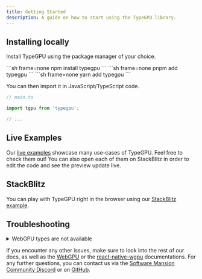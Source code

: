 ```yaml
---
title: Getting Started
description: A guide on how to start using the TypeGPU library.
---
```



## Installing locally

Install TypeGPU using the package manager of your choice.

<Tabs syncKey="package-manager">
  <TabItem label="npm" icon="seti:npm">
    ```sh frame=none
    npm install typegpu
    ```
  </TabItem>
  <TabItem label="pnpm" icon="pnpm">
    ```sh frame=none
    pnpm add typegpu
    ```
  </TabItem>
  <TabItem label="yarn" icon="seti:yarn">
    ```sh frame=none
    yarn add typegpu
    ```
  </TabItem>
</Tabs>

You can then import it in JavaScript/TypeScript code.

```ts
// main.ts

import tgpu from 'typegpu';

// ...
```

## Live Examples

Our [live examples](/TypeGPU/examples) showcase many use-cases of TypeGPU. Feel free to check them out! You can also open each of them on StackBlitz in order to edit the code and see the preview update live.

## StackBlitz

You can play with TypeGPU right in the browser using our [StackBlitz example](https://stackblitz.com/edit/typegpu-example?file=src%2Fmain.ts).

## Troubleshooting

<details>
<summary>WebGPU types are not available</summary>

If WebGPU types, such as `GPUDevice` or `GPUBuffer`, are not recognized in your project, make sure to install the
officially maintained [@webgpu/types](https://www.npmjs.com/package/@webgpu/types) npm package.

<Tabs syncKey="package-manager">
  <TabItem label="npm" icon="seti:npm">
    ```sh frame=none
    npm install --save-dev @webgpu/types
    ```
  </TabItem>
  <TabItem label="pnpm" icon="pnpm">
    ```sh frame=none
    pnpm add -D @webgpu/types
    ```
  </TabItem>
  <TabItem label="yarn" icon="seti:yarn">
    ```sh frame=none
    yarn add -D @webgpu/types
    ```
  </TabItem>
</Tabs>


Then in `tsconfig.json`:
```jsonc
{
  // ...
  "compilerOptions": {
    // ...
    "types": ["@webgpu/types"]
  }
}
```

Or you can use `typeRoots`:
```json
{
  "compilerOptions": {
    "typeRoots": ["./node_modules/@webgpu/types", "./node_modules/@types"]
  }
}
```

</details>

If you encounter any other issues, make sure to look into the rest of our docs, as well as the [WebGPU](https://www.w3.org/TR/webgpu/) or the [react-native-wgpu](https://github.com/wcandillon/react-native-webgpu) documentations. For any further questions, you can contact us via the [Software Mansion Community Discord](https://discord.gg/8jpfgDqPcM) or on [GitHub](https://github.com/software-mansion/TypeGPU).
